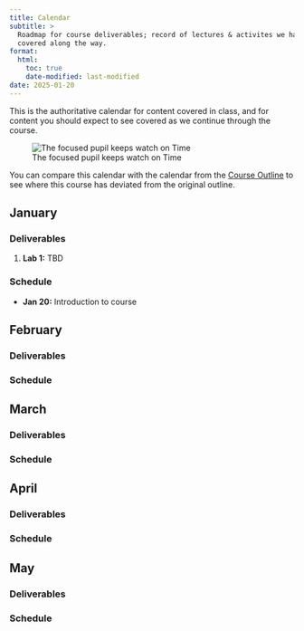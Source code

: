 ```yaml
---
title: Calendar
subtitle: >
  Roadmap for course deliverables; record of lectures & activites we have
  covered along the way.
format:
  html:
    toc: true
    date-modified: last-modified
date: 2025-01-20
---
```


This is the authoritative calendar for content covered in class, and for content
you should expect to see covered as we continue through the course.

::: {.column-margin}
![The focused pupil keeps watch on Time](assets/ticktock.jpg)
:::

You can compare this calendar with the calendar from the [Course Outline]({{< var course.outline >}})
to see where this course has deviated from the original outline.

## January

### Deliverables

1. **Lab 1:** TBD

### Schedule

- **Jan 20:** Introduction to course

## February

### Deliverables

### Schedule

## March

### Deliverables

### Schedule

## April

### Deliverables

### Schedule

## May

### Deliverables

### Schedule
